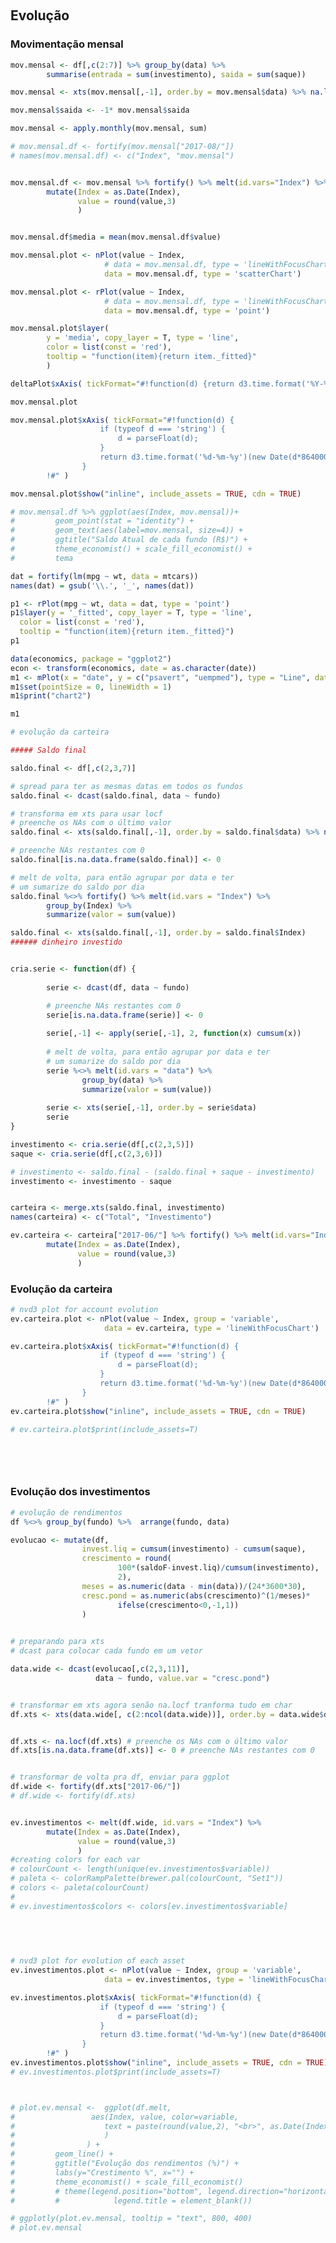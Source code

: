 <br>

## Evolução 


### Movimentação mensal

```r

mov.mensal <- df[,c(2:7)] %>% group_by(data) %>% 
        summarise(entrada = sum(investimento), saida = sum(saque))

mov.mensal <- xts(mov.mensal[,-1], order.by = mov.mensal$data) %>% na.locf()

mov.mensal$saida <- -1* mov.mensal$saida

mov.mensal <- apply.monthly(mov.mensal, sum)

# mov.mensal.df <- fortify(mov.mensal["2017-08/"])
# names(mov.mensal.df) <- c("Index", "mov.mensal")


mov.mensal.df <- mov.mensal %>% fortify() %>% melt(id.vars="Index") %>% 
        mutate(Index = as.Date(Index),
               value = round(value,3)
               )  


mov.mensal.df$media = mean(mov.mensal.df$value)

mov.mensal.plot <- nPlot(value ~ Index,
                     # data = mov.mensal.df, type = 'lineWithFocusChart')
                     data = mov.mensal.df, type = 'scatterChart')

mov.mensal.plot <- rPlot(value ~ Index,
                     # data = mov.mensal.df, type = 'lineWithFocusChart')
                     data = mov.mensal.df, type = 'point')

mov.mensal.plot$layer(
        y = 'media', copy_layer = T, type = 'line',
        color = list(const = 'red'),
        tooltip = "function(item){return item._fitted}"
        )

deltaPlot$xAxis( tickFormat="#!function(d) {return d3.time.format('%Y-%m-%d')(new Date(d * 24 * 60 * 60 * 1000));}!#" )

mov.mensal.plot

mov.mensal.plot$xAxis( tickFormat="#!function(d) {
                    if (typeof d === 'string') {
                        d = parseFloat(d);
                    }
                    return d3.time.format('%d-%m-%y')(new Date(d*86400000));;
                }
        !#" )

mov.mensal.plot$show("inline", include_assets = TRUE, cdn = TRUE)

# mov.mensal.df %>% ggplot(aes(Index, mov.mensal))+
#         geom_point(stat = "identity") + 
#         geom_text(aes(label=mov.mensal, size=4)) +
#         ggtitle("Saldo Atual de cada fundo (R$)") +
#         theme_economist() + scale_fill_economist() +
#         tema 


```

```r
dat = fortify(lm(mpg ~ wt, data = mtcars))
names(dat) = gsub('\\.', '_', names(dat))

p1 <- rPlot(mpg ~ wt, data = dat, type = 'point')
p1$layer(y = '_fitted', copy_layer = T, type = 'line',
  color = list(const = 'red'),
  tooltip = "function(item){return item._fitted}")
p1
```

```r
data(economics, package = "ggplot2")
econ <- transform(economics, date = as.character(date))
m1 <- mPlot(x = "date", y = c("psavert", "uempmed"), type = "Line", data = econ)
m1$set(pointSize = 0, lineWidth = 1)
m1$print("chart2")

m1
```


```r
# evolução da carteira

##### Saldo final

saldo.final <- df[,c(2,3,7)]

# spread para ter as mesmas datas em todos os fundos
saldo.final <- dcast(saldo.final, data ~ fundo) 

# transforma em xts para usar locf
# preenche os NAs com o último valor
saldo.final <- xts(saldo.final[,-1], order.by = saldo.final$data) %>% na.locf()

# preenche NAs restantes com 0
saldo.final[is.na.data.frame(saldo.final)] <- 0 

# melt de volta, para então agrupar por data e ter 
# um sumarize do saldo por dia
saldo.final %<>% fortify() %>% melt(id.vars = "Index") %>% 
        group_by(Index) %>% 
        summarize(valor = sum(value))

saldo.final <- xts(saldo.final[,-1], order.by = saldo.final$Index)    
###### dinheiro investido


cria.serie <- function(df) {
        
        serie <- dcast(df, data ~ fundo)

        # preenche NAs restantes com 0
        serie[is.na.data.frame(serie)] <- 0 
        
        serie[,-1] <- apply(serie[,-1], 2, function(x) cumsum(x))
        
        # melt de volta, para então agrupar por data e ter 
        # um sumarize do saldo por dia
        serie %<>% melt(id.vars = "data") %>% 
                group_by(data) %>% 
                summarize(valor = sum(value))
        
        serie <- xts(serie[,-1], order.by = serie$data)
        serie
}

investimento <- cria.serie(df[,c(2,3,5)])
saque <- cria.serie(df[,c(2,3,6)])

# investimento <- saldo.final - (saldo.final + saque - investimento)
investimento <- investimento - saque


carteira <- merge.xts(saldo.final, investimento)
names(carteira) <- c("Total", "Investimento")

ev.carteira <- carteira["2017-06/"] %>% fortify() %>% melt(id.vars="Index") %>% 
        mutate(Index = as.Date(Index),
               value = round(value,3)
               )  


```

### Evolução da carteira



```r
# nvd3 plot for account evolution
ev.carteira.plot <- nPlot(value ~ Index, group = 'variable', 
                     data = ev.carteira, type = 'lineWithFocusChart')

ev.carteira.plot$xAxis( tickFormat="#!function(d) { 
                    if (typeof d === 'string') {
                        d = parseFloat(d);
                    }
                    return d3.time.format('%d-%m-%y')(new Date(d*86400000));;
                }
        !#" )
ev.carteira.plot$show("inline", include_assets = TRUE, cdn = TRUE)

# ev.carteira.plot$print(include_assets=T)




```

<br>

### Evolução dos investimentos

```r
# evolução de rendimentos
df %<>% group_by(fundo) %>%  arrange(fundo, data)

evolucao <- mutate(df,
                invest.liq = cumsum(investimento) - cumsum(saque),
                crescimento = round(
                        100*(saldoF-invest.liq)/cumsum(investimento),
                        2),
                meses = as.numeric(data - min(data))/(24*3600*30),
                cresc.pond = as.numeric(abs(crescimento)^(1/meses)*
                        ifelse(crescimento<0,-1,1))
                )
                

# preparando para xts
# dcast para colocar cada fundo em um vetor

data.wide <- dcast(evolucao[,c(2,3,11)], 
                   data ~ fundo, value.var = "cresc.pond")


# transformar em xts agora senão na.locf tranforma tudo em char
df.xts <- xts(data.wide[, c(2:ncol(data.wide))], order.by = data.wide$data)


df.xts <- na.locf(df.xts) # preenche os NAs com o último valor
df.xts[is.na.data.frame(df.xts)] <- 0 # preenche NAs restantes com 0


# transformar de volta pra df, enviar para ggplot
df.wide <- fortify(df.xts["2017-06/"])
# df.wide <- fortify(df.xts)


ev.investimentos <- melt(df.wide, id.vars = "Index") %>% 
        mutate(Index = as.Date(Index),
               value = round(value,3)
               ) 
#creating colors for each var
# colourCount <- length(unique(ev.investimentos$variable))
# paleta <- colorRampPalette(brewer.pal(colourCount, "Set1"))
# colors <- paleta(colourCount)
# 
# ev.investimentos$colors <- colors[ev.investimentos$variable]

      
        
 
```


```r
# nvd3 plot for evolution of each asset
ev.investimentos.plot <- nPlot(value ~ Index, group = 'variable', 
                     data = ev.investimentos, type = 'lineWithFocusChart')

ev.investimentos.plot$xAxis( tickFormat="#!function(d) { 
                    if (typeof d === 'string') {
                        d = parseFloat(d);
                    }
                    return d3.time.format('%d-%m-%y')(new Date(d*86400000));;
                }
        !#" )
ev.investimentos.plot$show("inline", include_assets = TRUE, cdn = TRUE)
# ev.investimentos.plot$print(include_assets=T)



# plot.ev.mensal <-  ggplot(df.melt,
#                 aes(Index, value, color=variable,
#                    text = paste(round(value,2), "<br>", as.Date(Index))
#                    )
#                ) +
#         geom_line() + 
#         ggtitle("Evolução dos rendimentos (%)") +
#         labs(y="Crestimento %", x="") + 
#         theme_economist() + scale_fill_economist()
#         # theme(legend.position="bottom", legend.direction="horizontal",
#         #            legend.title = element_blank()) 

# ggplotly(plot.ev.mensal, tooltip = "text", 800, 400)
# plot.ev.mensal

```

<br>

